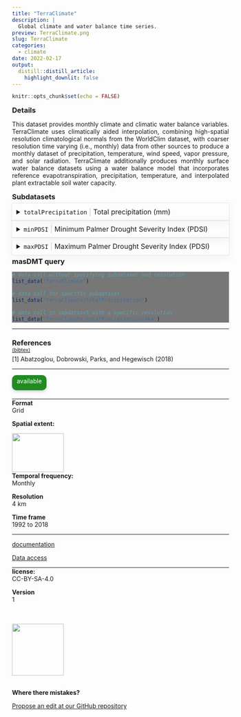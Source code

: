```yaml
---
title: "TerraClimate"
description: |
  Global climate and water balance time series.
preview: TerraClimate.png
slug: TerraClimate
categories:
  - climate
date: 2022-02-17
output:
  distill::distill_article:
    highlight_downlit: false
---
```

  
```r
knitr::opts_chunk$set(echo = FALSE)
```

<div style="width=80%;margin-top:0;margin-bottom:0;">
<h3 style="margin-top:5;margin-bottom:5;">Details</h3>
<p align="justify">
This dataset provides monthly climate and climatic water balance variables. TerraClimate uses climatically aided interpolation, combining high-spatial resolution climatological normals from the WorldClim dataset, with coarser resolution time varying (i.e., monthly) data from other sources to produce a monthly dataset of precipitation, temperature, wind speed, vapor pressure, and solar radiation. TerraClimate additionally produces monthly surface water balance datasets using a water balance model that incorporates reference evapotranspiration, precipitation, temperature, and interpolated plant extractable soil water capacity.
</p>

<h3 style="margin-top:5;margin-bottom:5;">Subdatasets</h3>
<details style='cursor:pointer;border:none;box-shadow: rgba(0, 0, 0, 0.05) 0px 6px 24px 0px, rgba(0, 0, 0, 0.08) 0px 0px 0px 1px;padding:10px;margin:0;'>
<summary style="font-size:16px;">`totalPrecipitation`<span style="color:#C8C8C8;"> | </span>Total precipitation (mm)</summary>
<hr style="margin-top:0;margin-bottom:20px;">
|content|description|
|-------|-----------|
|value_range|0...n|
</details>
<details style='cursor:pointer;border:none;box-shadow: rgba(0, 0, 0, 0.05) 0px 6px 24px 0px, rgba(0, 0, 0, 0.08) 0px 0px 0px 1px;padding:10px;margin:0;'>
<summary style="font-size:16px;">`minPDSI`<span style="color:#C8C8C8;"> | </span>Minimum Palmer Drought Severity Index (PDSI)</summary>
<hr style="margin-top:0;margin-bottom:20px;">
|content|description|
|-------|-----------|
|value_range|0...n|
</details>
<details style='cursor:pointer;border:none;box-shadow: rgba(0, 0, 0, 0.05) 0px 6px 24px 0px, rgba(0, 0, 0, 0.08) 0px 0px 0px 1px;padding:10px;margin:0;'>
<summary style="font-size:16px;">`maxPDSI`<span style="color:#C8C8C8;"> | </span>Maximum Palmer Drought Severity Index (PDSI)</summary>
<hr style="margin-top:0;margin-bottom:20px;">
|content|description|
|-------|-----------|
|value_range|0...n|
</details>
<h3 style="margin-top:5;margin-bottom:5;">masDMT query</h3>
<div style="width=80%;margin-top:5;margin-bottom:5;background-color:#777777;">
```r
# data call without specifying subdataset and resolution
list_data("TerraClimate")

# data call for specific subdataset 
list_data("TerraClimate/totalPrecipitation")

# data call to subdataset with a specific resolution
list_data("TerraClimate/totalPrecipitation/4km")
```
</div>
<hr style="margin-top:0;margin-bottom:0;">
<h3 style="margin-bottom:0;">References</h3>
<p style='margin-top:0;margin-bottom:5;'>
             <a target='_blank' href='https://raw.githubusercontent.com/data-catalog/main/_posts/TerraClimate/TerraClimate.bib' download='TerraClimate/TerraClimate.bibtex'><small>(bibtex)</small></a></p>
[1] Abatzoglou, Dobrowski, Parks, and Hegewisch (2018)
<hr>
</div>

<aside>
<p style="padding:5px;margin-top:0;margin-bottom:20px;border-radius:10px;text-align:center;background:#228B22;color:#ffffff;height:25px;width:70px;box-shadow: rgba(9, 30, 66, 0.25) 0px 4px 8px -2px, rgba(9, 30, 66, 0.08) 0px 0px 0px 1px;">available</p>
<hr style="margin-top:0;margin-bottom:0;">
<p style="margin-top:0;margin-bottom:0;">**Format**</p>
<p style="margin-top:0;">Grid</p>
<p style="margin-top:0;">**Spatial extent:**</p>
<img src="TerraClimate_extent.png" width=120, height=90>
<p style="margin-top:0;margin-bottom:0;">**Temporal frequency:**</p>
<p style="margin-top:0;">Monthly</p>
<p style="margin-top:0;margin-bottom:0;">**Resolution**</p>
<p style="margin-top:0;">4 km</p>
<p style="margin-top:0;margin-bottom:0;">**Time frame**</p>
<p style="margin-top:0;">1992 to 2018</p>
<hr style="margin-top:0;margin-bottom:0;">
<p><p style='margin-top:0;margin-bottom:0;'><a style='margin:0;padding:0;' href='https://www.nature.com/articles/sdata2017191'>documentation</a></p></p>
<p><p style='margin-top:0;margin-bottom:0;'><a style='margin:0;padding:0;' href='https://www.climatologylab.org/terraclimate.html'>Data access</a></p></p>
<hr style="margin-top:0;margin-bottom:0;">
<p style="margin-top:0;margin-bottom:0;">**license:**</p>
<p style="margin-top:0;">CC-BY-SA-4.0</p>
<p style="margin-top:0;margin-bottom:0;">**Version**</p>
<p style="margin-top:0;">1</p>
<br>
<br>
<img src="https://raw.githubusercontent.com/macroecology-society/masDMT/master/docs/sidebar_credits.png" width="120;">
<br>
<br>
<p style="margin-bottom:0;padding:0;">**Where there  mistakes?**</p>
<p><a href='https://github.com/macroecology-society/data-catalog/tree/main/_posts/TerraClimate/TerraClimate.yml'>Propose an edit at our GitHub repository</a></p>
</aside>
